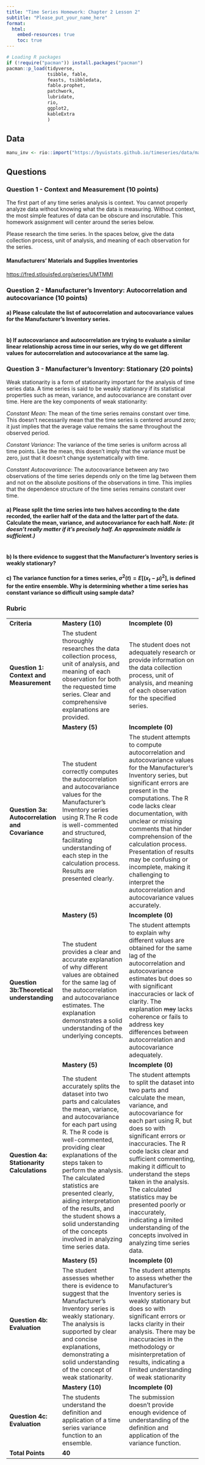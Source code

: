 ---
title: "Time Series Homework: Chapter 2 Lesson 2"
subtitle: "Please_put_your_name_here"
format: 
  html:
    embed-resources: true
    toc: true
---

```{r, echo=FALSE, message=FALSE, warning=FALSE}

# Loading R packages
if (!require("pacman")) install.packages("pacman")
pacman::p_load(tidyverse, 
               tsibble, fable,
               feasts, tsibbledata,
               fable.prophet,
               patchwork,
               lubridate, 
               rio,
               ggplot2,
               kableExtra
               )
```

## Data

```{r, message=FALSE}

manu_inv <- rio::import("https://byuistats.github.io/timeseries/data/manu_mat_invent.csv")

```

::: {.callout-note title="Revisions" icon="false"}
<!-- Delete this and put your homework revisions here. -->
:::


## Questions

### Question 1 - Context and Measurement (10 points)

The first part of any time series analysis is context. You cannot properly analyze data without knowing what the data is measuring. Without context, the most simple features of data can be obscure and inscrutable. This homework assignment will center around the series below.

Please research the time series. In the spaces below, give the data collection process, unit of analysis, and meaning of each observation for the series.

#### **Manufacturers' Materials and Supplies Inventories**

<https://fred.stlouisfed.org/series/UMTMMI>

::: {.callout-note title="Answer" icon="false"}
<!-- Delete this and put your answer here. The three colons mark the end of your answer. -->
:::

### Question 2 - Manufacturer's Inventory: Autocorrelation and autocovariance (10 points)

#### a) Please calculate the list of autocorrelation and autocovariance values for the Manufacturer's Inventory series.

::: {.callout-note title="Answer" icon="false"}
```{r}



```
:::

#### b) If autocovariance and autocorrelation are trying to evaluate a similar linear relationship across time in our series, why do we get different values for autocorrelation and autocovariance at the same lag.

::: {.callout-note title="Answer" icon="false"}
<!-- Delete this and put your answer here. The three colons mark the end of your answer. -->
:::

### Question 3 - Manufacturer's Inventory: Stationary (20 points)

Weak stationarity is a form of stationarity important for the analysis of time series data. A time series is said to be weakly stationary if its statistical properties such as mean, variance, and autocovariance are constant over time. Here are the key components of weak stationarity:

*Constant Mean:* The mean of the time series remains constant over time. This doesn't necessarily mean that the time series is centered around zero; it just implies that the average value remains the same throughout the observed period.

*Constant Variance:* The variance of the time series is uniform across all time points. Like the mean, this doesn't imply that the variance must be zero, just that it doesn't change systematically with time.

*Constant Autocovariance:* The autocovariance between any two observations of the time series depends only on the time lag between them and not on the absolute positions of the observations in time. This implies that the dependence structure of the time series remains constant over time.

#### a) Please split the time series into two halves according to the date recorded, the earlier half of the data and the latter part of the data. Calculate the mean, variance, and autocovariance for each half. *Note:* *(it doesn't really matter if it's precisely half. An approximate middle is sufficient.)*

::: {.callout-note title="Answer" icon="false"}
```{r}



```
:::

#### b) Is there evidence to suggest that the Manufacturer's Inventory series is weakly stationary?

::: {.callout-note title="Answer" icon="false"}
<!-- Delete this and put your answer here. The three colons mark the end of your answer. -->
:::

#### c) The variance function for a times series, $\sigma^2(t)=E[(x_t-\mu)^2]$, is defined for the entire ensemble. Why is determining whether a time series has constant variance so difficult using sample data?

::: {.callout-note title="Answer" icon="false"}
<!-- Delete this and put your answer here. The three colons mark the end of your answer. -->
:::

### Rubric

|                                                 |                                                                                                                                                                                                                                                                                                                                                                                                                                         |                                                                                                                                                                                                                                                                                                                                                                                                                                                                              |
|-------------------------------------------------|-----------------------------------------------------------------------------------------------------------------------------------------------------------------------------------------------------------------------------------------------------------------------------------------------------------------------------------------------------------------------------------------------------------------------------------------|------------------------------------------------------------------------------------------------------------------------------------------------------------------------------------------------------------------------------------------------------------------------------------------------------------------------------------------------------------------------------------------------------------------------------------------------------------------------------|
| **Criteria**                                    | **Mastery (10)**                                                                                                                                                                                                                                                                                                                                                                                                                        | **Incomplete (0)**                                                                                                                                                                                                                                                                                                                                                                                                                                                           |
| **Question 1: Context and Measurement**         | The student thoroughly researches the data collection process, unit of analysis, and meaning of each observation for both the requested time series. Clear and comprehensive explanations are provided.                                                                                                                                                                                                                                 | The student does not adequately research or provide information on the data collection process, unit of analysis, and meaning of each observation for the specified series.                                                                                                                                                                                                                                                                                                  |
|                                                 | **Mastery (5)**                                                                                                                                                                                                                                                                                                                                                                                                                         | **Incomplete (0)**                                                                                                                                                                                                                                                                                                                                                                                                                                                           |
| **Question 3a: Autocorrelation and Covariance** | The student correctly computes the autocorrelation and autocovariance values for the Manufacturer's Inventory series using R.The R code is well-commented and structured, facilitating understanding of each step in the calculation process. Results are presented clearly.                                                                                                                                                            | The student attempts to compute autocorrelation and autocovariance values for the Manufacturer's Inventory series, but significant errors are present in the computations. The R code lacks clear documentation, with unclear or missing comments that hinder comprehension of the calculation process. Presentation of results may be confusing or incomplete, making it challenging to interpret the autocorrelation and autocovariance values accurately.                 |
|                                                 | **Mastery (5)**                                                                                                                                                                                                                                                                                                                                                                                                                         | **Incomplete (0)**                                                                                                                                                                                                                                                                                                                                                                                                                                                           |
| **Question 3b:Theoretical understanding**       | The student provides a clear and accurate explanation of why different values are obtained for the same lag of the autocorrelation and autocovariance estimates. The explanation demonstrates a solid understanding of the underlying concepts.                                                                                                                                                                                         | The student attempts to explain why different values are obtained for the same lag of the autocorrelation and autocovariance estimates but does so with significant inaccuracies or lack of clarity. The explanation ~~may~~ lacks coherence or fails to address key differences between autocorrelation and autocovariance adequately.                                                                                                                                      |
|                                                 | **Mastery (5)**                                                                                                                                                                                                                                                                                                                                                                                                                         | **Incomplete (0)**                                                                                                                                                                                                                                                                                                                                                                                                                                                           |
| **Question 4a: Stationarity Calculations**      | The student accurately splits the dataset into two parts and calculates the mean, variance, and autocovariance for each part using R. The R code is well-commented, providing clear explanations of the steps taken to perform the analysis. The calculated statistics are presented clearly, aiding interpretation of the results, and the student shows a solid understanding of the concepts involved in analyzing time series data. | The student attempts to split the dataset into two parts and calculate the mean, variance, and autocovariance for each part using R, but does so with significant errors or inaccuracies. The R code lacks clear and sufficient commenting, making it difficult to understand the steps taken in the analysis. The calculated statistics may be presented poorly or inaccurately, indicating a limited understanding of the concepts involved in analyzing time series data. |
|                                                 | **Mastery (5)**                                                                                                                                                                                                                                                                                                                                                                                                                         | **Incomplete (0)**                                                                                                                                                                                                                                                                                                                                                                                                                                                           |
| **Question 4b: Evaluation**                     | The student assesses whether there is evidence to suggest that the Manufacturer's Inventory series is weakly stationary. The analysis is supported by clear and concise explanations, demonstrating a solid understanding of the concept of weak stationarity.                                                                                                                                                                          | The student attempts to assess whether the Manufacturer's Inventory series is weakly stationary but does so with significant errors or lacks clarity in their analysis. There may be inaccuracies in the methodology or misinterpretation of results, indicating a limited understanding of weak stationarity                                                                                                                                                                |
|                                                 | **Mastery (10)**                                                                                                                                                                                                                                                                                                                                                                                                                        | **Incomplete (0)**                                                                                                                                                                                                                                                                                                                                                                                                                                                           |
| **Question 4c: Evaluation**                     | The students understand the definition and application of a time series variance function to an ensemble.                                                                                                                                                                                                                                                                                                                               | The submission doesn't provide enough evidence of understanding of the definition and application of the variance function.                                                                                                                                                                                                                                                                                                                                                  |
| **Total Points**                                | **40**                                                                                                                                                                                                                                                                                                                                                                                                                                  |                                                                                                                                                                                                                                                                                                                                                                                                                                                                              |

